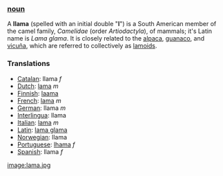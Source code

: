 === [[noun]] ===
A '''llama''' (spelled with an initial double "'''l'''") is a South American member of the camel family, ''Camelidae'' (order ''Artiodactyla''),  of mammals; it's Latin name is ''Lama glama''. It is closely related to the [[alpaca]], [[guanaco]], and [[vicuña]], which are referred to collectively as [[lamoid|lamoids]].  

===Translations===
*[[Catalan]]: llama ''f''
*[[Dutch]]: [[lama]] ''m''
*[[Finnish]]: [[laama]]
*[[French]]: [[lama]] ''m''
*[[German]]: llama ''m''
*[[Interlingua]]: llama
*[[Italian]]: [[lama]] ''m''
*[[Latin]]: [[lama glama]]
*[[Norwegian]]: llama
*[[Portuguese]]: [[lhama]] ''f''
*[[Spanish]]: llama ''f''

[[image:lama.jpg]]